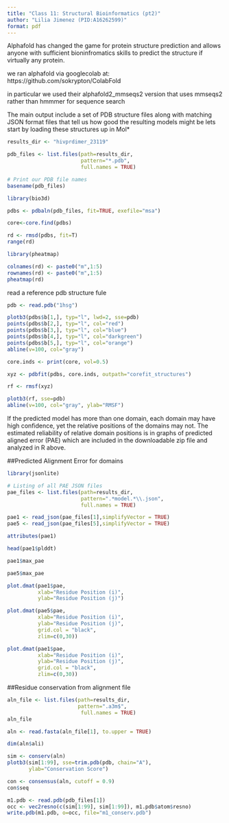 ```yaml
---
title: "Class 11: Structural Bioinformatics (pt2)"
author: "Lilia Jimenez (PID:A16262599)"
format: pdf
---
```


Alphafold has changed the game for protein structure prediction and allows anyone with sufficient bioninfromatics skills to predict the structure if virtually any protein.

we ran alphafold via googlecolab at:
https://github.com/sokrypton/ColabFold

in particular we used their alphafold2_mmseqs2 version that uses mmseqs2 rather than hmmmer for sequence search

The main output include a set of PDB structure files along with matching JSON format files that tell us how good the resulting models might be
lets start by loading these structures up in Mol*

```r

results_dir <- "hivprdimer_23119" 
```


```r

pdb_files <- list.files(path=results_dir,
                        pattern="*.pdb",
                        full.names = TRUE)

# Print our PDB file names
basename(pdb_files)
```

```r
library(bio3d)

pdbs <- pdbaln(pdb_files, fit=TRUE, exefile="msa")
```

```r
core<-core.find(pdbs)
```

```r
rd <- rmsd(pdbs, fit=T)
range(rd)
```

```r
library(pheatmap)

colnames(rd) <- paste0("m",1:5)
rownames(rd) <- paste0("m",1:5)
pheatmap(rd)
```
read a reference pdb structure fule
```r
pdb <- read.pdb("1hsg")
```


```r
plotb3(pdbs$b[1,], typ="l", lwd=2, sse=pdb)
points(pdbs$b[2,], typ="l", col="red")
points(pdbs$b[3,], typ="l", col="blue")
points(pdbs$b[4,], typ="l", col="darkgreen")
points(pdbs$b[5,], typ="l", col="orange")
abline(v=100, col="gray")
```

```r
core.inds <- print(core, vol=0.5)
```

```r
xyz <- pdbfit(pdbs, core.inds, outpath="corefit_structures")

rf <- rmsf(xyz)

plotb3(rf, sse=pdb)
abline(v=100, col="gray", ylab="RMSF")
```

If the predicted model has more than one domain, each domain may have high confidence, yet the relative positions of the domains may not. The estimated reliability of relative domain positions is in graphs of predicted aligned error (PAE) which are included in the downloadable zip file and analyzed in R above.


##Predicted Alignment Error for domains

```r
library(jsonlite)

# Listing of all PAE JSON files
pae_files <- list.files(path=results_dir,
                        pattern=".*model.*\\.json",
                        full.names = TRUE)
```

```r
pae1 <- read_json(pae_files[1],simplifyVector = TRUE)
pae5 <- read_json(pae_files[5],simplifyVector = TRUE)

attributes(pae1)
```

```r
head(pae1$plddt) 
```

```r
pae1$max_pae
```

```r
pae5$max_pae
```

```r
plot.dmat(pae1$pae, 
          xlab="Residue Position (i)",
          ylab="Residue Position (j)")
```

```r
plot.dmat(pae5$pae, 
          xlab="Residue Position (i)",
          ylab="Residue Position (j)",
          grid.col = "black",
          zlim=c(0,30))
```

```r
plot.dmat(pae1$pae, 
          xlab="Residue Position (i)",
          ylab="Residue Position (j)",
          grid.col = "black",
          zlim=c(0,30))
```

##Residue conservation from alignment file

```r
aln_file <- list.files(path=results_dir,
                       pattern=".a3m$",
                        full.names = TRUE)
aln_file
```


```r
aln <- read.fasta(aln_file[1], to.upper = TRUE)
```

```r
dim(aln$ali)
```

```r
sim <- conserv(aln)
plotb3(sim[1:99], sse=trim.pdb(pdb, chain="A"),
       ylab="Conservation Score")
```

```r
con <- consensus(aln, cutoff = 0.9)
con$seq
```

```r
m1.pdb <- read.pdb(pdb_files[1])
occ <- vec2resno(c(sim[1:99], sim[1:99]), m1.pdb$atom$resno)
write.pdb(m1.pdb, o=occ, file="m1_conserv.pdb")
```


